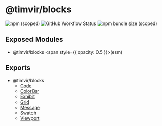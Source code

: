 
# @timvir/blocks

![npm (scoped)](https://img.shields.io/npm/v/@timvir/blocks?style=for-the-badge)
![GitHub Workflow Status](https://img.shields.io/github/workflow/status/timvir/timvir/Validate?style=for-the-badge)
![npm bundle size (scoped)](https://img.shields.io/bundlephobia/minzip/@timvir/blocks?style=for-the-badge)

## Exposed Modules

- @timvir/blocks <span style={{ opacity: 0.5 }}>(esm)</span>

## Exports

- @timvir/blocks
  - [Code](/docs/components/Code)
  - [ColorBar](/docs/components/ColorBar)
  - [Exhibit](/docs/components/Exhibit)
  - [Grid](/docs/components/Grid)
  - [Message](/docs/components/Message)
  - [Swatch](/docs/components/Swatch)
  - [Viewport](/docs/components/Viewport)
